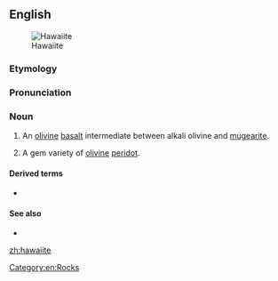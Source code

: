 ==English==
[[Image:Reunion geologie hawaiite Mare a Vieille Place dsc09326.jpg|thumb|Hawaiite]]

===Etymology===
{{suffix|Hawaii|ite|lang=en}}

===Pronunciation===
{{rfp|lang=en}}

===Noun===
{{en-noun}}

# {{label|en|geology}} An [[olivine]] [[basalt]] intermediate between alkali olivine and [[mugearite]].
# {{label|en|mineral}} A gem variety of [[olivine]] [[peridot]].

====Derived terms====
* {{l|en|hawaiitic}}

====See also====
* {{l|en|Hawaiian peridot}}

[[Category:en:Rocks]]

[[zh:hawaiite]]
